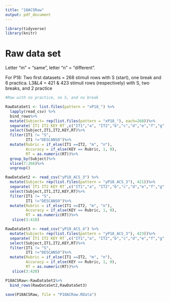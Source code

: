 ```yaml
---
title: "18ACSRaw"
output: pdf_document
---
```



```r
library(tidyverse)
library(knitr)
```

# Raw data set
Letter "m" = "same", letter "n" = "different".

For P18: Two first datasets = 268 stimuli rows with S (start), one break and 6 practica. L3&L4 = 421 & 423 stimuli rows (respectively) with S, two breaks, and 2 practice

```r
#Raw with no practice, no S, and no break

RawDataSet1 <- list.files(pattern = "xP18_") %>%
  lapply(read_csv) %>% 
  bind_rows%>%
  mutate(Subject= rep(list.files(pattern = "xP18_"), each=268))%>%
  separate(`IT1 IT2 KEY RT`,c("IT1","a", "IT2","b","c","d","e","f","g","KEY", "RT"), sep = " ")%>%
  select(Subject,IT1,IT2,KEY,RT)%>%
  filter(IT1 != "S",
         IT1 !="DESCANSO")%>%
  mutate(Rubric = if_else(IT1 ==IT2, "m", "n"),
         Accuracy = if_else(KEY == Rubric, 1, 0),
         RT = as.numeric(RT))%>%
  group_by(Subject)%>%
  slice(7:266)%>%
  ungroup()

RawDataSet2 <- read_csv("yP18_ACS_3") %>%
  mutate(Subject= rep(list.files(pattern = "yP18_ACS_3"), 421))%>%
  separate(`IT1 IT2 KEY RT`,c("IT1","a", "IT2","b","c","d","e","f","g","KEY", "RT"), sep = " ")%>%
  select(Subject,IT1,IT2,KEY,RT)%>%
  filter(IT1 != "S",
         IT1 !="DESCANSO")%>%
  mutate(Rubric = if_else(IT1 ==IT2, "m", "n"),
         Accuracy = if_else(KEY == Rubric, 1, 0),
         RT = as.numeric(RT))%>%
   slice(3:418)

RawDataSet3 <- read_csv("yP18_ACS_4") %>%
  mutate(Subject= rep(list.files(pattern = "yP18_ACS_3"), 423))%>%
  separate(`IT1 IT2 KEY RT`,c("IT1","a", "IT2","b","c","d","e","f","g","KEY", "RT"), sep = " ")%>%
  select(Subject,IT1,IT2,KEY,RT)%>%
  filter(IT1 != "S",
         IT1 !="DESCANSO")%>%
  mutate(Rubric = if_else(IT1 ==IT2, "m", "n"),
         Accuracy = if_else(KEY == Rubric, 1, 0),
         RT = as.numeric(RT))%>%
   slice(3:420)

P18ACSRaw<-RawDataSet1%>%
  bind_rows(RawDataSet2,RawDataSet3)

save(P18ACSRaw, file = "P18ACRaw.RData")
  
```
  
  